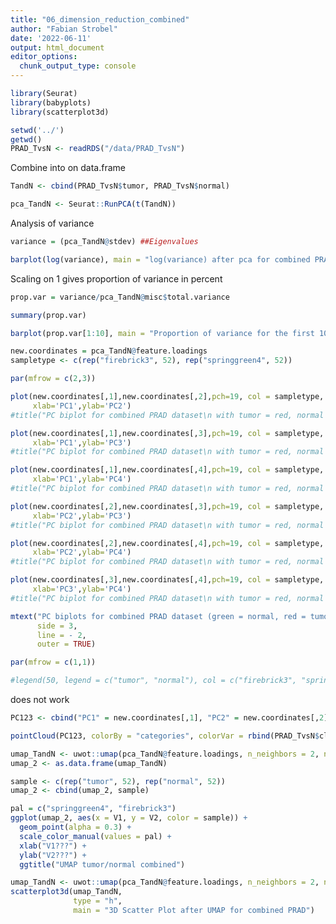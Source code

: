 ```yaml
---
title: "06_dimension_reduction_combined"
author: "Fabian Strobel"
date: '2022-06-11'
output: html_document
editor_options: 
  chunk_output_type: console
---
```


```r
library(Seurat)
library(babyplots)
library(scatterplot3d)
```

```r
setwd('../')
getwd()
PRAD_TvsN <- readRDS("/data/PRAD_TvsN")
```

Combine into on data.frame
```r
TandN <- cbind(PRAD_TvsN$tumor, PRAD_TvsN$normal)
```

```r
pca_TandN <- Seurat::RunPCA(t(TandN))
```

Analysis of variance
```r
variance = (pca_TandN@stdev) ##Eigenvalues

barplot(log(variance), main = "log(variance) after pca for combined PRAD dataset", xlab = "PC_i", ylab = "log(variance)")
```

Scaling on 1 gives proportion of variance in percent
```r
prop.var = variance/pca_TandN@misc$total.variance

summary(prop.var)

barplot(prop.var[1:10], main = "Proportion of variance for the first 10 PCs", xlab = "PCs", ylab = "Proportion of variance")
```

```r
new.coordinates = pca_TandN@feature.loadings
sampletype <- c(rep("firebrick3", 52), rep("springgreen4", 52))

par(mfrow = c(2,3))

plot(new.coordinates[,1],new.coordinates[,2],pch=19, col = sampletype,
     xlab='PC1',ylab='PC2')
#title("PC biplot for combined PRAD dataset\n with tumor = red, normal = green")

plot(new.coordinates[,1],new.coordinates[,3],pch=19, col = sampletype,
     xlab='PC1',ylab='PC3')
#title("PC biplot for combined PRAD dataset\n with tumor = red, normal = green")

plot(new.coordinates[,1],new.coordinates[,4],pch=19, col = sampletype,
     xlab='PC1',ylab='PC4')
#title("PC biplot for combined PRAD dataset\n with tumor = red, normal = green")

plot(new.coordinates[,2],new.coordinates[,3],pch=19, col = sampletype,
     xlab='PC2',ylab='PC3')
#title("PC biplot for combined PRAD dataset\n with tumor = red, normal = green")

plot(new.coordinates[,2],new.coordinates[,4],pch=19, col = sampletype,
     xlab='PC2',ylab='PC4')
#title("PC biplot for combined PRAD dataset\n with tumor = red, normal = green")

plot(new.coordinates[,3],new.coordinates[,4],pch=19, col = sampletype,
     xlab='PC3',ylab='PC4')
#title("PC biplot for combined PRAD dataset\n with tumor = red, normal = green")

mtext("PC biplots for combined PRAD dataset (green = normal, red = tumor)",
      side = 3,
      line = - 2,
      outer = TRUE)

par(mfrow = c(1,1))

#legend(50, legend = c("tumor", "normal"), col = c("firebrick3", "springgreen4"), horiz = T, cex = 0.75)
```

does not work
```r
PC123 <- cbind("PC1" = new.coordinates[,1], "PC2" = new.coordinates[,2], "PC3" = new.coordinates[,3])

pointCloud(PC123, colorBy = "categories", colorVar = rbind(PRAD_TvsN$clinical$gender, PRAD_TvsN$clinical$gender))
```

```r
umap_TandN <- uwot::umap(pca_TandN@feature.loadings, n_neighbors = 2, n_components = 2)
umap_2 <- as.data.frame(umap_TandN)

sample <- c(rep("tumor", 52), rep("normal", 52))
umap_2 <- cbind(umap_2, sample)

pal = c("springgreen4", "firebrick3")
ggplot(umap_2, aes(x = V1, y = V2, color = sample)) + 
  geom_point(alpha = 0.3) +
  scale_color_manual(values = pal) +
  xlab("V1???") +
  ylab("V2???") +
  ggtitle("UMAP tumor/normal combined")
```

```r
umap_TandN <- uwot::umap(pca_TandN@feature.loadings, n_neighbors = 2, n_components = 3)
scatterplot3d(umap_TandN,
              type = "h",
              main = "3D Scatter Plot after UMAP for combined PRAD")
```
